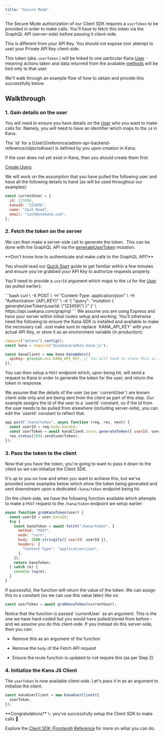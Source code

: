 ```yaml
---
title: "Secure Mode"
---
```


The Secure Mode authorization of our Client SDK requires a `userToken` to be provided in order to make calls. You'll have to fetch this token via the GraphQL API (server-side) before passing it client-side.

<Warning>
  This is different from your API Key. You should not expose (nor attempt to
  use) your Private API Key client-side.
</Warning>

This token (aka. `userToken` ) will be linked to one particular Kana [User](/reference/admin-api-backend-reference/objects#user) \- meaning actions taken and data returned from the available [methods](/reference/client-sdk-frontend-reference#methods) will be tied only to that user.

We'll walk through an example flow of how to obtain and provide this successfully below.

## Walkthrough

### 1. Gain details on the user

You will need to ensure you have details on the [User](/reference/admin-api-backend-reference/objects#user) who you want to make calls for. Namely, you will need to have an identifier which maps to the `id` in Kana.

<Note>
The `id` for a [User](/reference/admin-api-backend-reference/objects#user) is defined by you upon creation in Kana.

</Note>

If the user does not yet exist in Kana, then you should create them first:

[Create Users](/guides/ruby/importing-and-creating/create-users)

We will work on the assumption that you have pulled the following user and have all the following details to hand (as will be used throughout our examples):

```javascript Node.js / Javascript
const currentUser = {
  id: 123456,
  kanaId: "123456",
  name: "Zach Read",
  email: "zach@usekana.com",
};
```

### 2. Fetch the token on the server

We can then make a server-side call to generate the token . This can be done with the GraphQL API via the [generateUserToken](/reference/admin-api-backend-reference/mutations#generateusertoken) mutation.

<Note>
**Don't know how to authenticate and make calls to the GraphQL API?**

You should read our [Quick Start](/quick-start) guide to get familiar within a few minutes and ensure you've grabbed your API Key to authorize requests properly.

</Note>

You'll need to provide a `userId` argument which maps to the `id` for the [User](/reference/admin-api-backend-reference/objects#user) (as pulled earlier):

<Tabs>

<Tab title="cURL">
```bash 
curl \
-X POST \
-H "Content-Type: application/json" \
-H "Authorization: {API_KEY}" \
-d '{ "query": "mutation { generateUserToken(userId: \"123456\") }" }' \
https://api.usekana.com/graphql
```

</Tab>

<Tab title="Node.js">
We assume you are using Express and have your server within initial routes setup and working. You'll otherwise need the following to ensure the Kana SDK is installed and available to make the necessary call. Just make sure to replace `KANA_API_KEY` with your actual API Key, or store it as an environment variable (in production):

```javascript
require("dotenv").config();
const kana = require("@usekana/admin-kana-js");

const kanaClient = new kana.KanaAdmin({
  apiKey: process.env.KANA_API_KEY, // You will need to store this as an environment variable
});
```

You can then setup a `POST` endpoint which, upon being hit, will send a request to Kana in order to generate the token for the user, and return the token in response.

<Note>
  We assume that the details of the user (as per `currentUser`) are known
  client-side only and are being sent from the client as part of this step. Our
  example assigns the id of the user to a `userId` constant, so if the id from
  the user needs to be pulled from elsewhere (including server-side), you can
  edit the `userId` constant to reflect that.
</Note>

```javascript
app.post("/kana/token", async function (req, res, next) {
  const userId = req.body.kanaId;
  const userToken = await kanaClient.users.generateToken({ userId: userId });
  res.status(200).send(userToken);
});
```

</Tab>

</Tabs>

### 3. Pass the token to the client

Now that you have the token, you're going to want to pass it down to the client so we can initialize the Client SDK.

It's up to you on how and when you want to achieve this, but we've provided some examples below which show the token being generated and sent downstream upon a dedicated `/kana/token` endpoint being hit.

On the client-side, we have the following function available which attempts to make a `POST` request to the `/kana/token` endpoint we setup earlier:

```javascript Javascript
async function grabKanaToken(user) {
  const userId = user.kanaId;
  try {
    const kanaToken = await fetch("/kana/token", {
      method: "POST",
      mode: "cors",
      body: JSON.stringify({ userId: userId }),
      headers: {
        "Content-Type": "application/json",
      },
    });
    return kanaToken;
  } catch (e) {
    console.log(e);
  }
}
```

If successful, the function will return the value of the token. We can assign this to a constant (so we can use this value later) like so:

```javascript
const userToken = await grabKanaToken(currentUser);
```

<Note>
Notice that the function is passed `currentUser` as an argument. This is the one we have hard-coded but you would have pulled/stored from before - and we assume you do this client-side. If you instead do this server-side, then you can:

- Remove this as an argument of the function

- Remove the `body` of the Fetch API request

- Ensure the route function is updated to not require this (as per Step 2)

</Note>

### 4. Initialize the Kana JS Client

The `userToken` is now available client-side. Let's pass it in as an argument to initialize the client.

```javascript JavaScript
const kanaUserClient = new KanaUserClient({
  userToken,
});
```

<Check>
**Congratulations** \- you've successfully setup the Client SDK to make calls 🎉

Explore the [Client SDK (Frontend) Reference](/reference/client-sdk-frontend-reference) for more on what you can do.

</Check>
